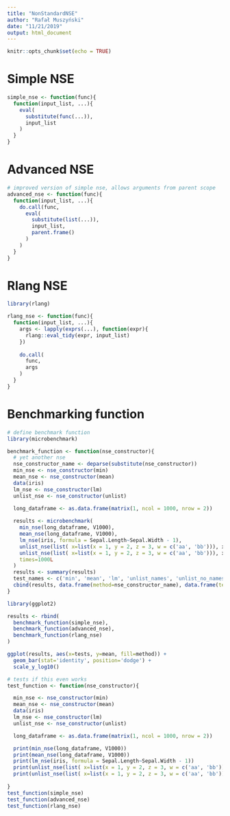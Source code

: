 ```yaml
---
title: "NonStandardNSE"
author: "Rafał Muszyński"
date: "11/21/2019"
output: html_document
---
```


```r
knitr::opts_chunk$set(echo = TRUE)
```


# Simple NSE

```r

simple_nse <- function(func){
  function(input_list, ...){
    eval(
      substitute(func(...)), 
      input_list
    )
  }
}

```


# Advanced NSE

```r
# improved version of simple nse, allows arguments from parent scope
advanced_nse <- function(func){
  function(input_list, ...){
    do.call(func, 
      eval(
        substitute(list(...)), 
        input_list,
        parent.frame()
      )
    )
  }
}

```

# Rlang NSE

```r
library(rlang)

rlang_nse <- function(func){
  function(input_list, ...){
    args <- lapply(exprs(...), function(expr){
      rlang::eval_tidy(expr, input_list)
    })
    
    do.call(
      func, 
      args
    )
  }
}

```

# Benchmarking function

```r
# define benchmark function
library(microbenchmark)

benchmark_function <- function(nse_constructor){
  # yet another nse
  nse_constructor_name <- deparse(substitute(nse_constructor))
  min_nse <- nse_constructor(min)
  mean_nse <- nse_constructor(mean)
  data(iris)
  lm_nse <- nse_constructor(lm)
  unlist_nse <- nse_constructor(unlist)

  long_dataframe <- as.data.frame(matrix(1, ncol = 1000, nrow = 2))
  
  results <- microbenchmark(
    min_nse(long_dataframe, V1000),
    mean_nse(long_dataframe, V1000),
    lm_nse(iris, formula = Sepal.Length~Sepal.Width - 1),
    unlist_nse(list( x=list(x = 1, y = 2, z = 3, w = c('aa', 'bb'))), x, use.names=FALSE),
    unlist_nse(list( x=list(x = 1, y = 2, z = 3, w = c('aa', 'bb'))), x, use.names=TRUE),
    times=1000L
  )
  results <- summary(results)
  test_names <- c('min', 'mean', 'lm', 'unlist_names', 'unlist_no_names')
  cbind(results, data.frame(method=nse_constructor_name), data.frame(tests = test_names))
}

```


```r

library(ggplot2)

results <- rbind(
  benchmark_function(simple_nse),
  benchmark_function(advanced_nse),
  benchmark_function(rlang_nse)
)

ggplot(results, aes(x=tests, y=mean, fill=method)) +
  geom_bar(stat='identity', position='dodge') +
  scale_y_log10()

```

```r
# tests if this even works
test_function <- function(nse_constructor){

  min_nse <- nse_constructor(min)
  mean_nse <- nse_constructor(mean)
  data(iris)
  lm_nse <- nse_constructor(lm)
  unlist_nse <- nse_constructor(unlist)

  long_dataframe <- as.data.frame(matrix(1, ncol = 1000, nrow = 2))

  print(min_nse(long_dataframe, V1000))
  print(mean_nse(long_dataframe, V1000))
  print(lm_nse(iris, formula = Sepal.Length~Sepal.Width - 1))
  print(unlist_nse(list( x=list(x = 1, y = 2, z = 3, w = c('aa', 'bb'))), x, use.names=FALSE))
  print(unlist_nse(list( x=list(x = 1, y = 2, z = 3, w = c('aa', 'bb'))), x, use.names=TRUE))
  
}
test_function(simple_nse)
test_function(advanced_nse)
test_function(rlang_nse)

```
